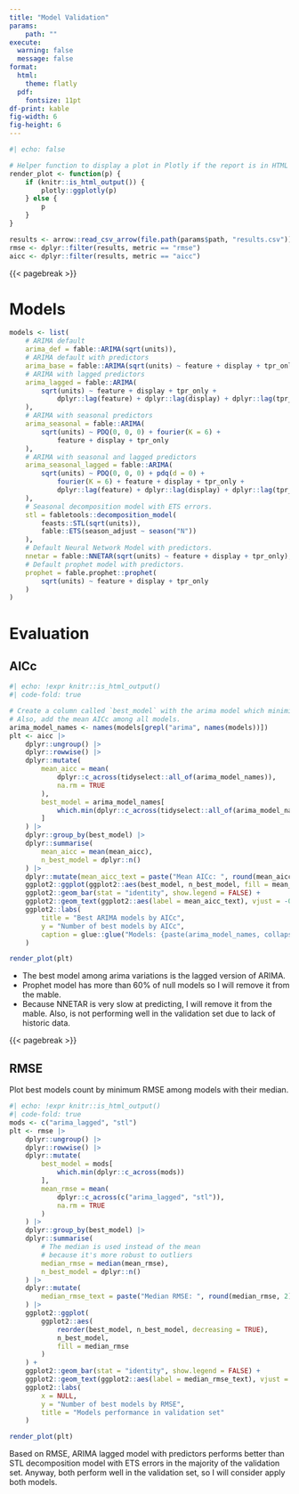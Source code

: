 ```yaml
---
title: "Model Validation"
params:
    path: ""
execute:
  warning: false
  message: false
format:
  html:
    theme: flatly
  pdf:
    fontsize: 11pt
df-print: kable
fig-width: 6
fig-height: 6
---
```


```r
#| echo: false

# Helper function to display a plot in Plotly if the report is in HTML format.
render_plot <- function(p) {
    if (knitr::is_html_output()) {
        plotly::ggplotly(p)
    } else {
        p
    }
}

results <- arrow::read_csv_arrow(file.path(params$path, "results.csv"))
rmse <- dplyr::filter(results, metric == "rmse")
aicc <- dplyr::filter(results, metric == "aicc")
```

{{< pagebreak >}}

# Models
```r
models <- list(
    # ARIMA default
    arima_def = fable::ARIMA(sqrt(units)),
    # ARIMA default with predictors
    arima_base = fable::ARIMA(sqrt(units) ~ feature + display + tpr_only),
    # ARIMA with lagged predictors
    arima_lagged = fable::ARIMA(
        sqrt(units) ~ feature + display + tpr_only +
            dplyr::lag(feature) + dplyr::lag(display) + dplyr::lag(tpr_only)
    ),
    # ARIMA with seasonal predictors
    arima_seasonal = fable::ARIMA(
        sqrt(units) ~ PDQ(0, 0, 0) + fourier(K = 6) +
            feature + display + tpr_only
    ),
    # ARIMA with seasonal and lagged predictors
    arima_seasonal_lagged = fable::ARIMA(
        sqrt(units) ~ PDQ(0, 0, 0) + pdq(d = 0) +
            fourier(K = 6) + feature + display + tpr_only +
            dplyr::lag(feature) + dplyr::lag(display) + dplyr::lag(tpr_only)
    ),
    # Seasonal decomposition model with ETS errors.
    stl = fabletools::decomposition_model(
        feasts::STL(sqrt(units)),
        fable::ETS(season_adjust ~ season("N"))
    ),
    # Default Neural Network Model with predictors.
    nnetar = fable::NNETAR(sqrt(units) ~ feature + display + tpr_only),
    # Default prophet model with predictors.
    prophet = fable.prophet::prophet(
        sqrt(units) ~ feature + display + tpr_only
    )
)
```

# Evaluation
## AICc 

```r
#| echo: !expr knitr::is_html_output()
#| code-fold: true

# Create a column called `best_model` with the arima model which minimizes AICc, then count them.
# Also, add the mean AICc among all models.
arima_model_names <- names(models[grepl("arima", names(models))])
plt <- aicc |>
    dplyr::ungroup() |>
    dplyr::rowwise() |>
    dplyr::mutate(
        mean_aicc = mean(
            dplyr::c_across(tidyselect::all_of(arima_model_names)),
            na.rm = TRUE
        ),
        best_model = arima_model_names[
            which.min(dplyr::c_across(tidyselect::all_of(arima_model_names)))
        ]
    ) |>
    dplyr::group_by(best_model) |>
    dplyr::summarise(
        mean_aicc = mean(mean_aicc),
        n_best_model = dplyr::n()
    ) |>
    dplyr::mutate(mean_aicc_text = paste("Mean AICc: ", round(mean_aicc, 2))) |>
    ggplot2::ggplot(ggplot2::aes(best_model, n_best_model, fill = mean_aicc)) +
    ggplot2::geom_bar(stat = "identity", show.legend = FALSE) +
    ggplot2::geom_text(ggplot2::aes(label = mean_aicc_text), vjust = -0.75, size = 2.5) +
    ggplot2::labs(
        title = "Best ARIMA models by AICc",
        y = "Number of best models by AICc",
        caption = glue::glue("Models: {paste(arima_model_names, collapse = ', ')}"),
    )

render_plot(plt)
```

- The best model among arima variations is the lagged version of ARIMA.
- Prophet model has more than 60% of null models so I will remove it from the mable.
- Because NNETAR is very slow at predicting, I will remove it from the mable. Also, is not performing well in the validation set due to lack of historic data.

{{< pagebreak >}}

## RMSE

Plot best models count by minimum RMSE among models with their median.

```r
#| echo: !expr knitr::is_html_output()
#| code-fold: true
mods <- c("arima_lagged", "stl")
plt <- rmse |>
    dplyr::ungroup() |>
    dplyr::rowwise() |>
    dplyr::mutate(
        best_model = mods[
            which.min(dplyr::c_across(mods))
        ],
        mean_rmse = mean(
            dplyr::c_across(c("arima_lagged", "stl")),
            na.rm = TRUE
        )
    ) |>
    dplyr::group_by(best_model) |>
    dplyr::summarise(
        # The median is used instead of the mean
        # because it's more robust to outliers
        median_rmse = median(mean_rmse),
        n_best_model = dplyr::n()
    ) |>
    dplyr::mutate(
        median_rmse_text = paste("Median RMSE: ", round(median_rmse, 2))
    ) |>
    ggplot2::ggplot(
        ggplot2::aes(
            reorder(best_model, n_best_model, decreasing = TRUE),
            n_best_model,
            fill = median_rmse
        )
    ) +
    ggplot2::geom_bar(stat = "identity", show.legend = FALSE) +
    ggplot2::geom_text(ggplot2::aes(label = median_rmse_text), vjust = -0.5) +
    ggplot2::labs(
        x = NULL,
        y = "Number of best models by RMSE",
        title = "Models performance in validation set"
    )

render_plot(plt)
```

Based on RMSE, ARIMA lagged model with predictors performs better than STL decomposition model with ETS errors in the majority of the validation set.
Anyway, both perform well in the validation set, so I will consider apply both models.